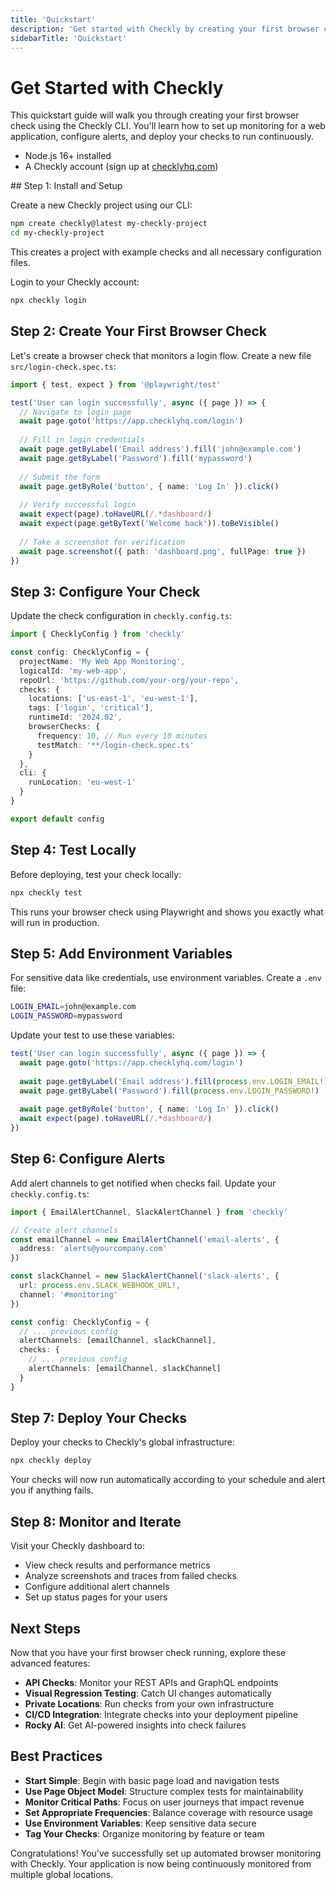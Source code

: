 ```yaml
---
title: 'Quickstart'
description: 'Get started with Checkly by creating your first browser check'
sidebarTitle: 'Quickstart'
---
```


# Get Started with Checkly

This quickstart guide will walk you through creating your first browser check using the Checkly CLI. You'll learn how to set up monitoring for a web application, configure alerts, and deploy your checks to run continuously.


<Accordion title="Prerequisites">

- Node.js 16+ installed
- A Checkly account (sign up at [checklyhq.com](https://checklyhq.com))

</Accordion>
## Step 1: Install and Setup

Create a new Checkly project using our CLI:

```bash
npm create checkly@latest my-checkly-project
cd my-checkly-project
```

This creates a project with example checks and all necessary configuration files.

Login to your Checkly account:

```bash
npx checkly login
```

## Step 2: Create Your First Browser Check

Let's create a browser check that monitors a login flow. Create a new file `src/login-check.spec.ts`:

```typescript
import { test, expect } from '@playwright/test'

test('User can login successfully', async ({ page }) => {
  // Navigate to login page
  await page.goto('https://app.checklyhq.com/login')
  
  // Fill in login credentials
  await page.getByLabel('Email address').fill('john@example.com')
  await page.getByLabel('Password').fill('mypassword')
  
  // Submit the form
  await page.getByRole('button', { name: 'Log In' }).click()
  
  // Verify successful login
  await expect(page).toHaveURL(/.*dashboard/)
  await expect(page.getByText('Welcome back')).toBeVisible()
  
  // Take a screenshot for verification
  await page.screenshot({ path: 'dashboard.png', fullPage: true })
})
```

## Step 3: Configure Your Check

Update the check configuration in `checkly.config.ts`:

```typescript
import { ChecklyConfig } from 'checkly'

const config: ChecklyConfig = {
  projectName: 'My Web App Monitoring',
  logicalId: 'my-web-app',
  repoUrl: 'https://github.com/your-org/your-repo',
  checks: {
    locations: ['us-east-1', 'eu-west-1'],
    tags: ['login', 'critical'],
    runtimeId: '2024.02',
    browserChecks: {
      frequency: 10, // Run every 10 minutes
      testMatch: '**/login-check.spec.ts'
    }
  },
  cli: {
    runLocation: 'eu-west-1'
  }
}

export default config
```

## Step 4: Test Locally

Before deploying, test your check locally:

```bash
npx checkly test
```

This runs your browser check using Playwright and shows you exactly what will run in production.

## Step 5: Add Environment Variables

For sensitive data like credentials, use environment variables. Create a `.env` file:

```bash
LOGIN_EMAIL=john@example.com
LOGIN_PASSWORD=mypassword
```

Update your test to use these variables:

```typescript
test('User can login successfully', async ({ page }) => {
  await page.goto('https://app.checklyhq.com/login')
  
  await page.getByLabel('Email address').fill(process.env.LOGIN_EMAIL!)
  await page.getByLabel('Password').fill(process.env.LOGIN_PASSWORD!)
  
  await page.getByRole('button', { name: 'Log In' }).click()
  await expect(page).toHaveURL(/.*dashboard/)
})
```

## Step 6: Configure Alerts

Add alert channels to get notified when checks fail. Update your `checkly.config.ts`:

```typescript
import { EmailAlertChannel, SlackAlertChannel } from 'checkly'

// Create alert channels
const emailChannel = new EmailAlertChannel('email-alerts', {
  address: 'alerts@yourcompany.com'
})

const slackChannel = new SlackAlertChannel('slack-alerts', {
  url: process.env.SLACK_WEBHOOK_URL!,
  channel: '#monitoring'
})

const config: ChecklyConfig = {
  // ... previous config
  alertChannels: [emailChannel, slackChannel],
  checks: {
    // ... previous config
    alertChannels: [emailChannel, slackChannel]
  }
}
```

## Step 7: Deploy Your Checks

Deploy your checks to Checkly's global infrastructure:

```bash
npx checkly deploy
```

Your checks will now run automatically according to your schedule and alert you if anything fails.

## Step 8: Monitor and Iterate

Visit your Checkly dashboard to:

- View check results and performance metrics
- Analyze screenshots and traces from failed checks
- Configure additional alert channels
- Set up status pages for your users

## Next Steps

Now that you have your first browser check running, explore these advanced features:

- **API Checks**: Monitor your REST APIs and GraphQL endpoints
- **Visual Regression Testing**: Catch UI changes automatically
- **Private Locations**: Run checks from your own infrastructure
- **CI/CD Integration**: Integrate checks into your deployment pipeline
- **Rocky AI**: Get AI-powered insights into check failures

## Best Practices

- **Start Simple**: Begin with basic page load and navigation tests
- **Use Page Object Model**: Structure complex tests for maintainability
- **Monitor Critical Paths**: Focus on user journeys that impact revenue
- **Set Appropriate Frequencies**: Balance coverage with resource usage
- **Use Environment Variables**: Keep sensitive data secure
- **Tag Your Checks**: Organize monitoring by feature or team

Congratulations! You've successfully set up automated browser monitoring with Checkly. Your application is now being continuously monitored from multiple global locations.